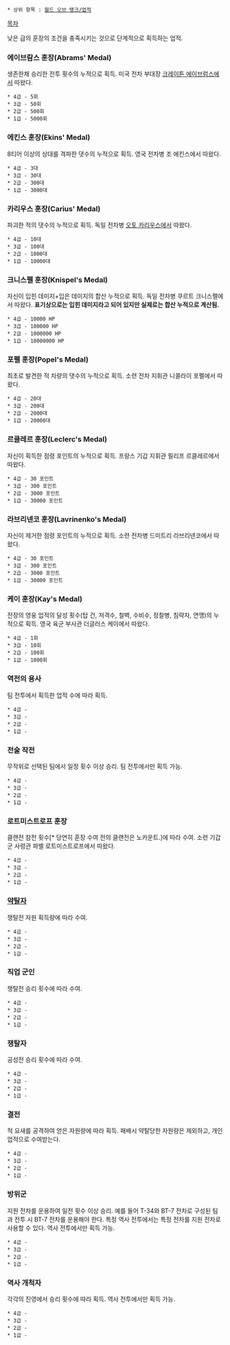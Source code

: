  * 상위 항목 : [[월드 오브 탱크/업적]]

[[목차]]

낮은 급의 훈장의 조건을 충족시키는 것으로 단계적으로 획득하는 업적.
=== 에이브람스 훈장(Abrams' Medal) ===
생존한채 승리한 전투 횟수의 누적으로 획득. 미국 전차 부대장 [[크레이튼 에이브럼스]]에서 따왔다.
 * 4급 - 5회
 * 3급 - 50회
 * 2급 - 500회
 * 1급 - 5000회

=== 에킨스 훈장(Ekins' Medal) ===
8티어 이상의 상대를 격파한 댓수의 누적으로 획득. 영국 전차병 조 에킨스에서 따왔다.
 * 4급 - 3대
 * 3급 - 30대
 * 2급 - 300대
 * 1급 - 3000대

=== 카리우스 훈장(Carius' Medal) ===
파괴한 적의 댓수의 누적으로 획득. 독일 전차병 [[오토 카리우스]]에서 따왔다.
 * 4급 - 10대
 * 3급 - 100대
 * 2급 - 1000대
 * 1급 - 10000대

=== 크니스펠 훈장(Knispel's Medal) ===
자신이 입힌 데미지+입은 데미지의 합산 누적으로 획득. 독일 전차병 쿠르트 크니스펠에서 따왔다.
'''표기상으로는 입힌 데미지라고 되어 있지만 실제로는 합산 누적으로 계산됨.'''
 * 4급 - 10000 HP
 * 3급 - 100000 HP
 * 2급 - 1000000 HP
 * 1급 - 10000000 HP

=== 포펠 훈장(Popel's Medal) ===
최초로 발견한 적 차량의 댓수의 누적으로 획득. 소련 전차 지휘관 니콜라이 포펠에서 따왔다. 
 * 4급 - 20대
 * 3급 - 200대
 * 2급 - 2000대
 * 1급 - 20000대

=== 르클레르 훈장(Leclerc's Medal) ===
자신이 획득한 점령 포인트의 누적으로 획득. 프랑스 기갑 지휘관 필리프 르클레르에서 따왔다.
 * 4급 - 30 포인트
 * 3급 - 300 포인트
 * 2급 - 3000 포인트
 * 1급 - 30000 포인트

=== 라브리넨코 훈장(Lavrinenko's Medal) ===
자신이 제거한 점령 포인트의 누적으로 획득. 소련 전차병 드미트리 라브리넨코에서 따왔다.
 * 4급 - 30 포인트
 * 3급 - 300 포인트
 * 2급 - 3000 포인트
 * 1급 - 30000 포인트

=== 케이 훈장(Kay's Medal) ===
전장의 영웅 업적의 달성 횟수(탑 건, 저격수, 철벽, 수비수, 정찰병, 침략자, 연맹)의 누적으로 획득. 영국 육군 부사관 더글러스 케이에서 따왔다.
 * 4급 - 1회
 * 3급 - 10회
 * 2급 - 100회
 * 1급 - 1000회

=== 역전의 용사 ===
팀 전투에서 획득한 업적 수에 따라 획득.
 * 4급 - 
 * 3급 -
 * 2급 - 
 * 1급 -

=== 전술 작전 ===
무작위로 선택된 팀에서 일정 횟수 이상 승리. 팀 전투에서만 획득 가능.

 * 4급 - 
 * 3급 -
 * 2급 - 
 * 1급 -

=== 로트미스트로프 훈장 ===
클랜전 참전 횟수[* 당연히 훈장 수여 전의 클랜전은 노카운트.]에 따라 수여. 소련 기갑군 사령관 파벨 로트미스트로프에서 따왔다.

 * 4급 -
 * 3급 -
 * 2급 - 
 * 1급 -

=== [[약탈자]] ===
쟁탈전 자원 획득량에 따라 수여.

 * 4급 -
 * 3급 -
 * 2급 - 
 * 1급 -

=== 직업 군인 ===
쟁탈전 승리 횟수에 따라 수여.

 * 4급 -
 * 3급 -
 * 2급 - 
 * 1급 -
 
=== 쟁탈자 ===
공성전 승리 횟수에 따라 수여.

 * 4급 - 
 * 3급 -
 * 2급 - 
 * 1급 -

=== 결전 ===
적 요새를 공격하여 얻은 자원량에 따라 획득. 패배시 약탈당한 자원량은 제외하고, 개인 업적으로 수여받는다.

 * 4급 - 
 * 3급 -
 * 2급 - 
 * 1급 -

=== 방위군 ===
지원 전차를 운용하여 일전 횟수 이상 승리. 예를 들어 T-34와 BT-7 전차로 구성된 팀과 전투 시 BT-7 전차를 운용해야 한다. 특정 역사 전투에서는 특정 전차를 지원 전차로 사용할 수 있다. 역사 전투에서만 획득 가능.

 * 4급 - 
 * 3급 -
 * 2급 - 
 * 1급 -

=== 역사 개척자 ===
각각의 진영에서 승리 횟수에 따라 획득. 역사 전투에서만 획득 가능.

 * 4급 - 
 * 3급 -
 * 2급 - 
 * 1급 -
